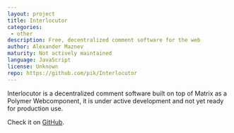```yaml
---
layout: project
title: Interlocutor
categories: 
 - other
description: Free, decentralized comment software for the web
author: Alexander Maznev
maturity: Not actively maintained
language: JavaScript
license: Unknown
repo: https://github.com/pik/Interlocutor
---
```


Interlocutor is a decentralized comment software built on top of Matrix as a Polymer Webcomponent, it is under active development and not yet ready for production use.

Check it on [GitHub](https://github.com/pik/interlocutor).


